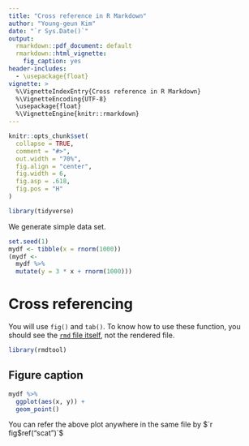 ```yaml
---
title: "Cross reference in R Markdown"
author: "Young-geun Kim"
date: "`r Sys.Date()`"
output:
  rmarkdown::pdf_document: default
  rmarkdown::html_vignette:
    fig_caption: yes
header-includes:
  - \usepackage{float}
vignette: >
  %\VignetteIndexEntry{Cross reference in R Markdown}
  %\VignetteEncoding{UTF-8}
  \usepackage{float}
  %\VignetteEngine{knitr::rmarkdown}
---
```


```r
knitr::opts_chunk$set(
  collapse = TRUE,
  comment = "#>",
  out.width = "70%",
  fig.align = "center",
  fig.width = 6,
  fig.asp = .618,
  fig.pos = "H"
)
```

<script type="text/x-mathjax-config">
MathJax.Hub.Config({
  TeX: { equationNumbers: { autoNumber: "AMS" } }
});
</script>

```r
library(tidyverse)
```

We generate simple data set.

```r
set.seed(1)
mydf <- tibble(x = rnorm(1000))
(mydf <-
  mydf %>% 
  mutate(y = 3 * x + rnorm(1000)))
```

# Cross referencing

You will use `fig()` and `tab()`. To know how to use these function, you should see the [`rmd` file itself](https://github.com/ygeunkim/rmdtool/blob/master/vignettes/cross-ref.Rmd), not the rendered file.

```r
library(rmdtool)
```

## Figure caption

```r
mydf %>% 
  ggplot(aes(x, y)) +
  geom_point()
```

You can refer the above plot anywhere in the same file by $`r fig$ref("scat")`$




